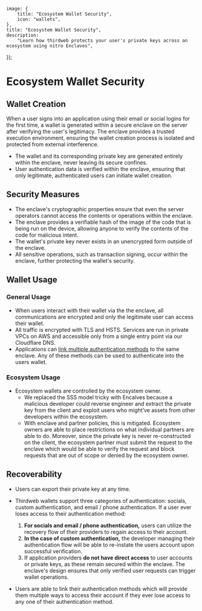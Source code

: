 
	image: {
		title: "Ecosystem Wallet Security",
		icon: "wallets",
	},
	title: "Ecosystem Wallet Security",
	description:
		"Learn how thirdweb protects your user's private keys across an ecosystem using nitro Enclaves",
});

# Ecosystem Wallet Security

## Wallet Creation

When a user signs into an application using their email or social logins for the first time, a wallet is generated within a secure enclave on the server after verifying the user's legitimacy. The enclave provides a trusted execution environment, ensuring the wallet creation process is isolated and protected from external interference.

- The wallet and its corresponding private key are generated entirely within the enclave, never leaving its secure confines.
- User authentication data is verified within the enclave, ensuring that only legitimate, authenticated users can initiate wallet creation.

## Security Measures

- The enclave's cryptographic properties ensure that even the server operators cannot access the contents or operations within the enclave.
- The enclave provides a verifiable hash of the image of the code that is being run on the device, allowing anyone to verify the contents of the code for malicious intent.
- The wallet's private key never exists in an unencrypted form outside of the enclave.
- All sensitive operations, such as transaction signing, occur within the enclave, further protecting the wallet's security.

## Wallet Usage

### General Usage

- When users interact with their wallet via the the enclave, all communications are encrypted and only the legitimate user can access their wallet.
- All traffic is encrypted with TLS and HSTS. Services are run in private VPCs on AWS and accessible only from a single entry point via our Cloudflare DNS.
- Applications can [link multiple authentication methods](/connect/in-app-wallet/guides/link-multiple-profiles) to the same enclave. Any of these methods can be used to authenticate into the users wallet.

### Ecosystem Usage

- Ecosystem wallets are controlled by the ecosystem owner.
  - We replaced the SSS model tricky with Encalves because a malicious developer could reverse engineer and extract the private key from the client and exploit users who might’ve assets from other developers within the ecosystem.
  - With enclave and partner policies, this is mitigated. Ecosystem owners are able to place restrictions on what individual partners are able to do. Moreover, since the private key is never re-constructed on the client, the ecosystem partner must submit the request to the enclave which would be able to verify the request and block requests that are out of scope or denied by the ecosystem owner.

## Recoverability

- Users can export their private key at any time.
- Thirdweb wallets support three categories of authentication: socials, custom authentication, and email / phone authentication. If a user ever loses access to their authentication method:

  1.  **For socials and email / phone authentication,** users can utilize the recovery flow of their providers to regain access to their account.
  2.  **In the case of custom authentication,** the developer managing their authentication flow will be able to re-instate the users account upon successful verification.
  3.  If application providers **do not have direct access** to user accounts or private keys, as these remain secured within the enclave. The enclave's design ensures that only verified user requests can trigger wallet operations.

- Users are able to link their authentication methods which will provide them multiple ways to access their account if they ever lose access to any one of their authentication method.
